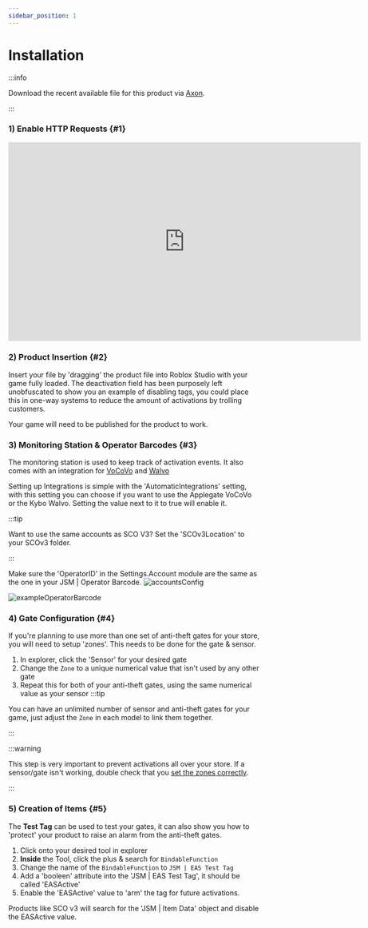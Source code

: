 ```yaml
---
sidebar_position: 1
---
```


# Installation

:::info

Download the recent available file for this product via [Axon](https://axon.whitehill.group).

:::

### 1) Enable HTTP Requests {#1}
<iframe width="705.61" height="397.5" src="https://www.youtube.com/embed/qtKN_3Moi7M" title="Enabling HTTP Requests" frameborder="0" allow="accelerometer; autoplay; clipboard-write; encrypted-media; gyroscope; picture-in-picture; web-share; fullscreen"></iframe>

### 2) Product Insertion {#2}
Insert your file by 'dragging' the product file into Roblox Studio with your game fully loaded. The deactivation field has been purposely left unobfuscated to show you an example of disabling tags, you could place this in one-way systems to reduce the amount of activations by trolling customers.

Your game will need to be published for the product to work.

### 3) Monitoring Station & Operator Barcodes {#3}
The monitoring station is used to keep track of activation events. It also comes with an integration for [VoCoVo](https://discord.com/invite/3DR632F) and [Walvo](https://discord.com/invite/kybo)

Setting up Integrations is simple with the 'AutomaticIntegrations' setting, with this setting you can choose if you want to use the Applegate VoCoVo or the Kybo Walvo. Setting the value next to it to true will enable it.

:::tip

Want to use the same accounts as SCO V3? Set the 'SCOv3Location' to your SCOv3 folder.

:::

Make sure the 'OperatorID' in the Settings.Account module are the same as the one in your JSM | Operator Barcode.
![accountsConfig](img/AccountSettings.png)

![exampleOperatorBarcode](img/BarcodeProps.png)

### 4) Gate Configuration {#4}
If you're planning to use more than one set of anti-theft gates for your store, you will need to setup 'zones'. This needs to be done for the gate & sensor.

1. In explorer, click the 'Sensor' for your desired gate
2. Change the `Zone` to a unique numerical value that isn't used by any other gate
3. Repeat this for both of your anti-theft gates, using the same numerical value as your sensor
:::tip

You can have an unlimited number of sensor and anti-theft gates for your game, just adjust the `Zone` in each model to link them together.

:::

:::warning

This step is very important to prevent activations all over your store. If a sensor/gate isn't working, double check that you [set the zones correctly](#4).

:::

### 5) Creation of Items {#5}
The **Test Tag** can be used to test your gates, it can also show you how to 'protect' your product to raise an alarm from the anti-theft gates.

1. Click onto your desired tool in explorer
2. **Inside** the Tool, click the plus & search for `BindableFunction`
3. Change the name of the `BindableFunction` to `JSM | EAS Test Tag`
4. Add a 'booleen' attribute into the 'JSM | EAS Test Tag', it should be called 'EASActive'
5. Enable the 'EASActive' value to 'arm' the tag for future activations.

Products like SCO v3 will search for the 'JSM | Item Data' object and disable the EASActive value.
